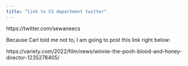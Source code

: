 ```yaml
---
title: "link to CS department twitter"
---
```


https://twitter.com/sewaneecs

Because Carl told me not to, I am going to post this link right below:


https://variety.com/2022/film/news/winnie-the-pooh-blood-and-honey-director-1235278405/
